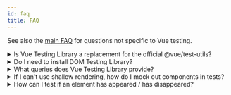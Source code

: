 ```yaml
---
id: faq
title: FAQ
---
```


See also the [main FAQ](dom-testing-library/faq.mdx) for questions not specific
to Vue testing.

<details>
  <summary>Is Vue Testing Library a replacement for the official @vue/test-utils?</summary>

Short answer: yes, it is. If you use Vue Testing Library (VTL) there's no need
to install [@vue/test-utils][vue-test-utils].

Longer answer: VTL is built on top of @vue/test-utils. The official library is
used to render Vue components (by calling [`mount`][mount]) and exposes some of
its methods (while hiding others). You can check the full list of available
methods in the [API](vue-testing-library/api.mdx) section.

</details>

<details>
  <summary>Do I need to install DOM Testing Library?</summary>

Nope! VTL imports everything it needs from DOM Testing Library, and then
re-exports it.

</details>

<details>
  <summary>What queries does Vue Testing Library provide?</summary>

All queries from DOM Testing Library. See
[Queries](dom-testing-library/api-queries.mdx) for full list.

</details>

<details>
  <summary>If I can't use shallow rendering, how do I mock out components in tests?</summary>

In general, you should avoid mocking out components (see
[the Guiding Principles section](guiding-principles.mdx)).

However if you need to, you can either use Jest's
[mocking feature](https://facebook.github.io/jest/docs/en/manual-mocks.html) or
the [`stubs`][stubs] key provided by @vue/test-utils.

```js
import { render } from '@vue/test-utils'
import Component from './Component'

test('Can stub components', () => {
  render(Component, {
    stubs: ['FontAwesomeIcon'],
  })
})
```

You can check out a [working example][stubs-example] in the GitHub repository of
VTL.

</details>

<details>
  <summary>How can I test if an element has appeared / has disappeared?</summary>

Check the [Appearance and Disappearance](guide-disappearance.mdx) section of the
Guide for available methods to test appearance and disappearance.

If you want to check if an element was never rendered, you might want to write
something like the following:

```js
expect(queryByText('submit')).toBeNull()

// or, if using jest-dom:
import '@testing-library/jest-dom'
expect(queryByText('submit')).not.toBeInTheDocument()
```

</details>

<!--
Links:
-->

<!-- prettier-ignore-start -->

[vue-test-utils]: https://github.com/vuejs/vue-test-utils
[mount]: https://vue-test-utils.vuejs.org/api/#mount
[stubs]: https://vue-test-utils.vuejs.org/api/options.html#stubs
[stubs-example]: https://github.com/testing-library/vue-testing-library/blob/main/src/__tests__/stubs.js

<!-- prettier-ignore-end -->
